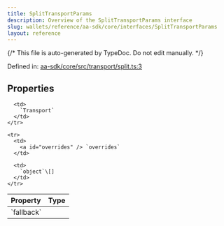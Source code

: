 ```yaml
---
title: SplitTransportParams
description: Overview of the SplitTransportParams interface
slug: wallets/reference/aa-sdk/core/interfaces/SplitTransportParams
layout: reference
---
```


{/* This file is auto-generated by TypeDoc. Do not edit manually. */}

Defined in: [aa-sdk/core/src/transport/split.ts:3](https://github.com/alchemyplatform/aa-sdk/blob/153785ddc87beb160382c2bae7dbafa4a66ade9a/aa-sdk/core/src/transport/split.ts#L3)

## Properties

<table>
  <thead>
    <tr>
      <th align="left">Property</th>
      <th align="left">Type</th>
    </tr>
  </thead>

  <tbody>
    <tr>
      <td>
        <a id="fallback" /> `fallback`
      </td>

      <td>
        `Transport`
      </td>
    </tr>

    <tr>
      <td>
        <a id="overrides" /> `overrides`
      </td>

      <td>
        `object`\[]
      </td>
    </tr>

  </tbody>
</table>
